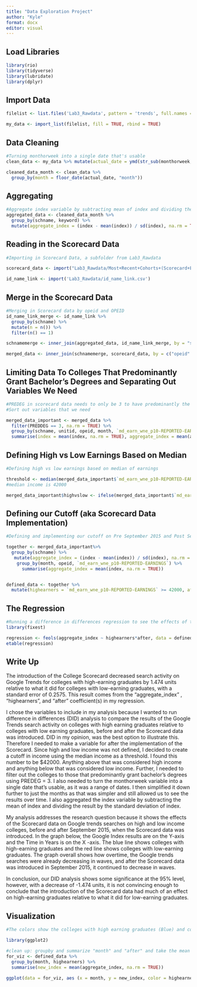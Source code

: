 ```yaml
---
title: "Data Exploration Project"
author: "Kyle"
format: docx
editor: visual
---
```


## Load Libraries

```r
library(rio)
library(tidyverse)
library(lubridate)
library(dplyr)
```

## Import Data

```r
filelist <- list.files('Lab3_Rawdata', pattern = 'trends', full.names = TRUE)

my_data <- import_list(filelist, fill = TRUE, rbind = TRUE)
```

## Data Cleaning

```r
#Turning monthorweek into a single date that's usable
clean_data <- my_data %>% mutate(actual_date = ymd(str_sub(monthorweek, start = 0, end = 10)))

cleaned_data_month <- clean_data %>%
  group_by(month = floor_date(actual_date, "month"))

```

## Aggregating

```r
#Aggregate index variable by subtracting mean of index and dividing the result by the standard deviation of index, calculating both of those within school name and keyword 
aggregated_data <- cleaned_data_month %>%
  group_by(schname, keyword) %>%
  mutate(aggregate_index = (index - mean(index)) / sd(index), na.rm = TRUE)
```

## Reading in the Scorecard Data

```r
#Importing in Scorecard Data, a subfolder from Lab3_Rawdata

scorecard_data <- import("Lab3_Rawdata/Most+Recent+Cohorts+(Scorecard+Elements).csv")

id_name_link <- import('Lab3_Rawdata/id_name_link.csv')
```

## Merge in the Scorecard Data

```r
#Merging in Scorecard data by opeid and OPEID
id_name_link_merge <- id_name_link %>%
  group_by(schname) %>%
  mutate(n = n()) %>%
  filter(n() == 1)

schnamemerge <- inner_join(aggregated_data, id_name_link_merge, by = "schname")

merged_data <- inner_join(schnamemerge, scorecard_data, by = c("opeid" = "OPEID"))

```

## Limiting Data To Colleges That Predominantly Grant Bachelor's Degrees and Separating Out Variables We Need

```r
#PREDEG in scorecard data needs to only be 3 to have predominantly the bachelors degrees
#Sort out variables that we need 

merged_data_important <- merged_data %>%
  filter(PREDDEG == 3, na.rm = TRUE) %>%
  group_by(schname, unitid, opeid, month, `md_earn_wne_p10-REPORTED-EARNINGS`)%>%
  summarise(index = mean(index, na.rm = TRUE), aggregate_index = mean(aggregate_index, na.rm = TRUE))
```

## Defining High vs Low Earnings Based on Median

```r
#Defining high vs low earnings based on median of earnings

threshold <- median(merged_data_important$`md_earn_wne_p10-REPORTED-EARNINGS`) 
#median income is 42000

merged_data_important$highvslow <- ifelse(merged_data_important$`md_earn_wne_p10-REPORTED-EARNINGS` >= threshold, "High", "Low")
```

## Defining our Cutoff (aka Scorecard Data Implementation)

```r
#Defining and implementing our cutoff on Pre September 2015 and Post September 2015 for DID analysis and cutoff for High and Low Earnings

together <- merged_data_important%>%
  group_by(schname) %>%
   mutate(aggregate_index = (index - mean(index)) / sd(index), na.rm = TRUE) %>%
    group_by(month, opeid, `md_earn_wne_p10-REPORTED-EARNINGS`) %>%
      summarise(aggregate_index = mean(index, na.rm = TRUE))


defined_data <- together %>%
  mutate(highearners = `md_earn_wne_p10-REPORTED-EARNINGS` >= 42000, after = month >= as.Date("2015-09-01"))

```

## The Regression

```r
#Running a difference in differences regression to see the effects of the Google trends index on our high and low earning colleges before and after the Scorecard introduction
library(fixest)

regression <- feols(aggregate_index ~ highearners*after, data = defined_data)
etable(regression)
```

## Write Up

The introduction of the College Scorecard decreased search activity on Google Trends for colleges with high-earning graduates by 1.474 units relative to what it did for colleges with low-earning graduates, with a standard error of 0.2575. This result comes from the "aggregate_index" , "highearners", and "after" coefficient(s) in my regression.

I chose the variables to include in my analysis because I wanted to run difference in differences (DID) analysis to compare the results of the Google Trends search activity on colleges with high earning graduates relative to colleges with low earning graduates, before and after the Scorecard data was introduced. DID in my opinion, was the best option to illustrate this. Therefore I needed to make a variable for after the implementation of the Scorecard. Since high and low income was not defined, I decided to create a cutoff in income using the median income as a threshold. I found this number to be \$42000. Anything above that was considered high income and anything below that was considered low income. Further, I needed to filter out the colleges to those that predominantly grant bachelor's degrees using PREDEG = 3. I also needed to turn the monthorweek variable into a single date that's usable, as it was a range of dates. I then simplified it down further to just the months as that was simpler and still allowed us to see the results over time. I also aggregated the index variable by subtracting the mean of index and dividing the result by the standard deviation of index.

My analysis addresses the research question because it shows the effects of the Scorecard data on Google trends searches on high and low income colleges, before and after September 2015, when the Scorecard data was introduced. In the graph below, the Google Index results are on the Y-axis and the Time in Years is on the X -axis. The blue line shows colleges with high-earning graduates and the red line shows colleges with low-earning graduates. The graph overall shows how overtime, the Google trends searches were already decreasing in waves, and after the Scorecard data was introduced in September 2015, it continued to decrease in waves.

In conclusion, our DID analysis shows some significance at the 95% level, however, with a decrease of -1.474 units, it is not convincing enough to conclude that the introduction of the Scorecard data had much of an effect on high-earning graduates relative to what it did for low-earning graduates.

## **Visualization**

```r
#The colors show the colleges with high earning graduates (Blue) and colleges with low earning graduates (Red) and the graph shows the Google search index before September 2015 and after September 2015. 

library(ggplot2)

#clean up: groupby and summarize "month" and "after" and take the mean index of the group
for_viz <- defined_data %>%
  group_by(month, highearners) %>%
  summarise(new_index = mean(aggregate_index, na.rm = TRUE))

ggplot(data = for_viz, aes (x = month, y = new_index, color = highearners)) + geom_line() + geom_vline(xintercept = as.Date(ymd("2015-09-01"))) + theme_minimal() + labs(x = "Year", y = "Google Index",title = "Google Index Score Per Month For High and Low Earners, Before and After Introduction of ScoreCard Data") + theme(plot.title = element_text(size = 9)) + labs(color = "High Earner")
```
